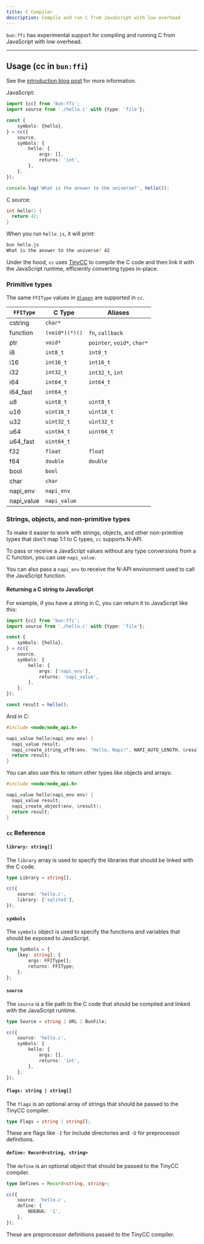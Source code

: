 ```yaml
---
title: C Compiler
description: Compile and run C from JavaScript with low overhead
---
```


`bun:ffi` has experimental support for compiling and running C from JavaScript with low overhead.

---

## Usage (cc in `bun:ffi`)

See the [introduction blog post](https://bun.com/blog/compile-and-run-c-in-js) for more information.

JavaScript:

```ts hello.js icon="file-code"
import {cc} from 'bun:ffi';
import source from './hello.c' with {type: 'file'};

const {
	symbols: {hello},
} = cc({
	source,
	symbols: {
		hello: {
			args: [],
			returns: 'int',
		},
	},
});

console.log('What is the answer to the universe?', hello());
```

C source:

```c hello.c
int hello() {
  return 42;
}
```

When you run `hello.js`, it will print:

```sh terminal icon="terminal"
bun hello.js
What is the answer to the universe? 42
```

Under the hood, `cc` uses [TinyCC](https://bellard.org/tcc/) to compile the C code and then link it with the JavaScript runtime, efficiently converting types in-place.

### Primitive types

The same `FFIType` values in [`dlopen`](/runtime/ffi) are supported in `cc`.

| `FFIType`  | C Type         | Aliases                     |
| ---------- | -------------- | --------------------------- |
| cstring    | `char*`        |                             |
| function   | `(void*)(*)()` | `fn`, `callback`            |
| ptr        | `void*`        | `pointer`, `void*`, `char*` |
| i8         | `int8_t`       | `int8_t`                    |
| i16        | `int16_t`      | `int16_t`                   |
| i32        | `int32_t`      | `int32_t`, `int`            |
| i64        | `int64_t`      | `int64_t`                   |
| i64_fast   | `int64_t`      |                             |
| u8         | `uint8_t`      | `uint8_t`                   |
| u16        | `uint16_t`     | `uint16_t`                  |
| u32        | `uint32_t`     | `uint32_t`                  |
| u64        | `uint64_t`     | `uint64_t`                  |
| u64_fast   | `uint64_t`     |                             |
| f32        | `float`        | `float`                     |
| f64        | `double`       | `double`                    |
| bool       | `bool`         |                             |
| char       | `char`         |                             |
| napi_env   | `napi_env`     |                             |
| napi_value | `napi_value`   |                             |

### Strings, objects, and non-primitive types

To make it easier to work with strings, objects, and other non-primitive types that don't map 1:1 to C types, `cc` supports N-API.

To pass or receive a JavaScript values without any type conversions from a C function, you can use `napi_value`.

You can also pass a `napi_env` to receive the N-API environment used to call the JavaScript function.

#### Returning a C string to JavaScript

For example, if you have a string in C, you can return it to JavaScript like this:

```ts hello.js
import {cc} from 'bun:ffi';
import source from './hello.c' with {type: 'file'};

const {
	symbols: {hello},
} = cc({
	source,
	symbols: {
		hello: {
			args: ['napi_env'],
			returns: 'napi_value',
		},
	},
});

const result = hello();
```

And in C:

```c hello.c
#include <node/node_api.h>

napi_value hello(napi_env env) {
  napi_value result;
  napi_create_string_utf8(env, "Hello, Napi!", NAPI_AUTO_LENGTH, &result);
  return result;
}
```

You can also use this to return other types like objects and arrays:

```c hello.c
#include <node/node_api.h>

napi_value hello(napi_env env) {
  napi_value result;
  napi_create_object(env, &result);
  return result;
}
```

### `cc` Reference

#### `library: string[]`

The `library` array is used to specify the libraries that should be linked with the C code.

```ts
type Library = string[];

cc({
	source: 'hello.c',
	library: ['sqlite3'],
});
```

#### `symbols`

The `symbols` object is used to specify the functions and variables that should be exposed to JavaScript.

```ts
type Symbols = {
	[key: string]: {
		args: FFIType[];
		returns: FFIType;
	};
};
```

#### `source`

The `source` is a file path to the C code that should be compiled and linked with the JavaScript runtime.

```ts
type Source = string | URL | BunFile;

cc({
	source: 'hello.c',
	symbols: {
		hello: {
			args: [],
			returns: 'int',
		},
	},
});
```

#### `flags: string | string[]`

The `flags` is an optional array of strings that should be passed to the TinyCC compiler.

```ts
type Flags = string | string[];
```

These are flags like `-I` for include directories and `-D` for preprocessor definitions.

#### `define: Record<string, string>`

The `define` is an optional object that should be passed to the TinyCC compiler.

```ts
type Defines = Record<string, string>;

cc({
	source: 'hello.c',
	define: {
		NDEBUG: '1',
	},
});
```

These are preprocessor definitions passed to the TinyCC compiler.
